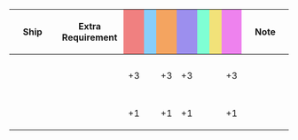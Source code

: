 {|class="wikitable" style="width:100%; text-align: center; vertical-align: middle;"
|-
! style="width: 20%;" | Ship
! style="width: 25%;" | Extra Requirement
! style="width: 5%; background-color: lightcoral;" | {{Firepower}}
! style="width: 5%; background-color: lightskyblue;" | {{Torpedo}}
! style="width: 5%; background-color: sandybrown;" | {{AA}}
! style="width: 5%; background-color: #9C8FEE;" | {{ASW}}
! style="width: 5%; background-color: #7fffd4;" | {{LOS}}
! style="width: 5%; background-color: #F2E279;" | {{Armor}}
! style="width: 5%; background-color: violet;" | {{Evasion}}
! style="width: 20%;" | Note
|-
! {{ShipLink|Saratoga}}<br />{{ShipLink|Intrepid}}<br />{{ShipLink|Gambier Bay}}
| style="text-align:left;" |
| +3 || || +3 || +3 || || || +3
| style="text-align:left;" |
|-
! {{ShipLink|Kaga}}
| style="text-align:left;" |
| +1 || || +1 || +1 || || || +1
| style="text-align:left;" |
|}